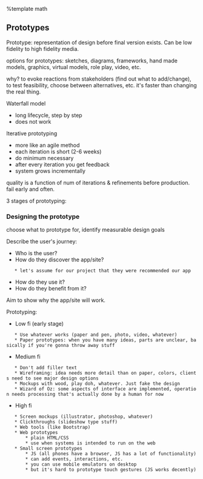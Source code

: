 %template math
== Prototypes ==
Prototype: representation of design before final version exists.
Can be low fidelity to high fidelity media.

options for prototypes: sketches, diagrams, frameworks, hand made models, graphics, virtual models, role play, video, etc.

why?
to evoke reactions from stakeholders (find out what to add/change), to test feasibility, choose between alternatives, etc.
it's faster than changing the real thing.

Waterfall model
* long lifecycle, step by step
* does not work

Iterative prototyping
* more like an agile method
* each iteration is short (2-6 weeks)
* do minimum necessary
* after every iteration you get feedback
* system grows incrementally

quality is a function of num of iterations & refinements before production.
fail early and often.

3 stages of prototyping:

{{local:../img/3-stages-prototyping.png|3 stages of prototyping graph}}

=== Designing the prototype ===
choose what to prototype for, identify measurable design goals

Describe the user's journey:
* Who is the user?
* How do they discover the app/site?
    * let's assume for our project that they were recommended our app
* How do they use it?
* How do they benefit from it?

Aim to show why the app/site will work.

Prototyping:
* Low fi (early stage)
    * Use whatever works (paper and pen, photo, video, whatever)
    * Paper prototypes: when you have many ideas, parts are unclear, basically if you're gonna throw away stuff
* Medium fi
    * Don't add filler text
    * Wireframing: idea needs more detail than on paper, colors, clients need to see major design options
    * Mockups with wood, play doh, whatever. Just fake the design
    * Wizard of Oz: some aspects of interface are implemented, operation needs processing that's actually done by a human for now
* High fi
    * Screen mockups (illustrator, photoshop, whatever)
    * Clickthroughs (slideshow type stuff)
    * Web tools (like Bootstrap)
    * Web prototypes
        * plain HTML/CSS
        * use when systems is intended to run on the web
    * Small screen prototypes
        * JS (all phones have a browser, JS has a lot of functionality)
        * can add events, interactions, etc.
        * you can use mobile emulators on desktop
        * but it's hard to prototype touch gestures (JS works decently)

